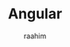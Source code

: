 ---
title : "Angular"
tags : ["tag2", "tag3"]
categories : ["category5", "category6"]
author : "raahim"
description : "This is the angular course."
---